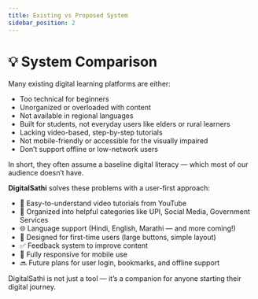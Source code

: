```yaml
---
title: Existing vs Proposed System
sidebar_position: 2
---
```



# 💡 System Comparison

<Tabs>
  <TabItem value="existing" label="Existing System" default>

Many existing digital learning platforms are either:
- Too technical for beginners  
- Unorganized or overloaded with content  
- Not available in regional languages  
- Built for students, not everyday users like elders or rural learners  
- Lacking video-based, step-by-step tutorials  
- Not mobile-friendly or accessible for the visually impaired  
- Don’t support offline or low-network users  

In short, they often assume a baseline digital literacy — which most of our audience doesn’t have.

  </TabItem>

  <TabItem value="proposed" label="Proposed System">

**DigitalSathi** solves these problems with a user-first approach:

- 🧠 Easy-to-understand video tutorials from YouTube  
- 📂 Organized into helpful categories like UPI, Social Media, Government Services  
- 🌐 Language support (Hindi, English, Marathi — and more coming!)  
- 🧓 Designed for first-time users (large buttons, simple layout)  
- ✅ Feedback system to improve content  
- 📱 Fully responsive for mobile use  
- 🔜 Future plans for user login, bookmarks, and offline support  

DigitalSathi is not just a tool — it’s a companion for anyone starting their digital journey.

  </TabItem>
</Tabs>
